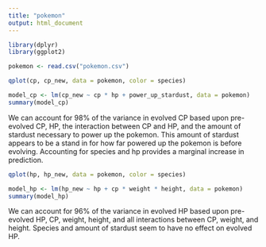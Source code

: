 ```yaml
---
title: "pokemon"
output: html_document
---
```


```r
library(dplyr)
library(ggplot2)

pokemon <- read.csv("pokemon.csv")
```

```r
qplot(cp, cp_new, data = pokemon, color = species)

model_cp <- lm(cp_new ~ cp * hp + power_up_stardust, data = pokemon)
summary(model_cp)
```

We can account for 98% of the variance in evolved CP based upon pre-evolved CP, HP, the interaction between CP and HP, and the amount of stardust necessary to power up the pokemon. This amount of stardust appears to be a stand in for how far powered up the pokemon is before evolving. Accounting for species and hp provides a marginal increase in prediction.

```r
qplot(hp, hp_new, data = pokemon, color = species)

model_hp <- lm(hp_new ~ hp + cp * weight * height, data = pokemon)
summary(model_hp)
```

We can account for 96% of the variance in evolved HP based upon pre-evolved HP, CP, weight, height, and all interactions between CP, weight, and height. Species and amount of stardust seem to have no effect on evolved HP.

